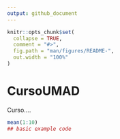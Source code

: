 ---
output: github_document
---

<!-- README.md is generated from README.Rmd. Please edit that file -->

```{r, include = FALSE}
knitr::opts_chunk$set(
  collapse = TRUE,
  comment = "#>",
  fig.path = "man/figures/README-",
  out.width = "100%"
)
```

# CursoUMAD

<!-- badges: start -->
<!-- badges: end -->




Curso....

```{r example}
mean(1:10)
## basic example code
```
